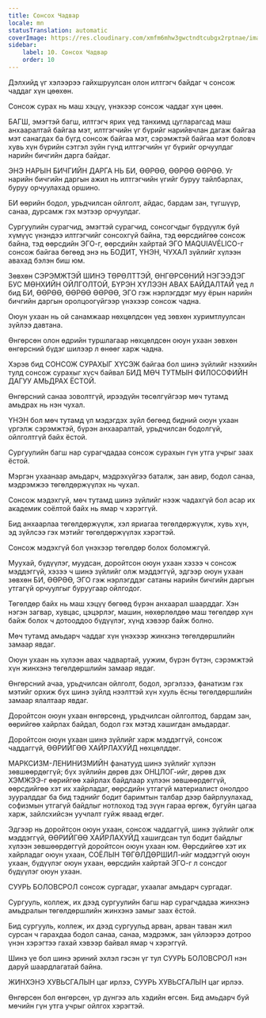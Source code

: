 ```yaml
---
title: Сонсох Чадвар
locale: mn
statusTranslation: automatic
coverImage: https://res.cloudinary.com/xmfm6mhw3gwctndtcubgx2rptnae/image/upload/v1740337243/small_cover_educacion_fundamental_a051170f1c.webp
sidebar:
    label: 10. Сонсох Чадвар
    order: 10
---
```

Дэлхийд үг хэлээрээ гайхшруулсан олон илтгэгч байдаг ч сонсож чаддаг хүн цөөхөн.

Сонсож сурах нь маш хэцүү, үнэхээр сонсож чаддаг хүн цөөн.

БАГШ, эмэгтэй багш, илтгэгч ярих үед танхимд цугларагсад маш анхааралтай байгаа мэт, илтгэгчийн үг бүрийг нарийвчлан дагаж байгаа мэт санагдах ба бүгд сонсож байгаа мэт, сэрэмжтэй байгаа мэт боловч хувь хүн бүрийн сэтгэл зүйн гүнд илтгэгчийн үг бүрийг орчуулдаг нарийн бичгийн дарга байдаг.

ЭНЭ НАРЫН БИЧГИЙН ДАРГА НЬ БИ, ӨӨРӨӨ, ӨӨРӨӨ ӨӨРӨӨ. Уг нарийн бичгийн даргын ажил нь илтгэгчийн үгийг буруу тайлбарлах, буруу орчуулахад оршино.

БИ өөрийн бодол, урьдчилсан ойлголт, айдас, бардам зан, түгшүүр, санаа, дурсамж гэх мэтээр орчуулдаг.

Сургуулийн сурагчид, эмэгтэй сурагчид, сонсогчдыг бүрдүүлж буй хүмүүс үнэндээ илтгэгчийг сонсохгүй байна, тэд өөрсдийгөө сонсож байна, тэд өөрсдийн ЭГО-г, өөрсдийн хайртай ЭГО MAQUIAVÉLICO-г сонсож байгаа бөгөөд энэ нь БОДИТ, ҮНЭН, ЧУХАЛ зүйлийг хүлээн авахад бэлэн биш юм.

Зөвхөн СЭРЭМЖТЭЙ ШИНЭ ТӨРӨЛТТЭЙ, ӨНГӨРСӨНИЙ НЭГЭЭДЭГ БУС МӨНХИЙН ОЙЛГОЛТОЙ, БҮРЭН ХҮЛЭЭН АВАХ БАЙДАЛТАЙ үед л бид БИ, ӨӨРӨӨ, ӨӨРӨӨ ӨӨРӨӨ, ЭГО гэж нэрлэгддэг муу ёрын нарийн бичгийн даргын оролцоогүйгээр үнэхээр сонсож чадна.

Оюун ухаан нь ой санамжаар нөхцөлдсөн үед зөвхөн хуримтлуулсан зүйлээ давтана.

Өнгөрсөн олон өдрийн туршлагаар нөхцөлдсөн оюун ухаан зөвхөн өнгөрсний бүдэг шилээр л өнөөг харж чадна.

Хэрэв бид СОНСОЖ СУРАХЫГ ХҮСЭЖ байгаа бол шинэ зүйлийг нээхийн тулд сонсож сурахыг хүсч байвал БИД МӨЧ ТУТМЫН ФИЛОСОФИЙН ДАГУУ АМЬДРАХ ЁСТОЙ.

Өнгөрсний санаа зоволтгүй, ирээдүйн төсөлгүйгээр мөч тутамд амьдрах нь нэн чухал.

ҮНЭН бол мөч тутамд үл мэдэгдэх зүйл бөгөөд бидний оюун ухаан үргэлж сэрэмжтэй, бүрэн анхааралтай, урьдчилсан бодолгүй, ойлголтгүй байх ёстой.

Сургуулийн багш нар сурагчдадаа сонсож сурахын гүн утга учрыг заах ёстой.

Мэргэн ухаанаар амьдарч, мэдрэхүйгээ баталж, зан авир, бодол санаа, мэдрэмжээ төгөлдөржүүлэх нь чухал.

Сонсож мэдэхгүй, мөч тутамд шинэ зүйлийг нээж чадахгүй бол асар их академик соёлтой байх нь ямар ч хэрэггүй.

Бид анхаарлаа төгөлдөржүүлж, хэл яриагаа төгөлдөржүүлж, хувь хүн, эд зүйлсээ гэх мэтийг төгөлдөржүүлэх хэрэгтэй.

Сонсож мэдэхгүй бол үнэхээр төгөлдөр болох боломжгүй.

Муухай, бүдүүлэг, муудсан, доройтсон оюун ухаан хэзээ ч сонсож мэддэггүй, хэзээ ч шинэ зүйлийг олж мэддэггүй, эдгээр оюун ухаан зөвхөн БИ, ӨӨРӨӨ, ЭГО гэж нэрлэгддэг сатаны нарийн бичгийн даргын утгагүй орчуулгыг буруугаар ойлгодог.

Төгөлдөр байх нь маш хэцүү бөгөөд бүрэн анхаарал шаарддаг. Хэн нэгэн загвар, хувцас, цэцэрлэг, машин, нөхөрлөлдөө маш төгөлдөр хүн байж болох ч дотооддоо бүдүүлэг, хүнд хэвээр байж болно.

Мөч тутамд амьдарч чаддаг хүн үнэхээр жинхэнэ төгөлдөршлийн замаар явдаг.

Оюун ухаан нь хүлээн авах чадвартай, уужим, бүрэн бүтэн, сэрэмжтэй хүн жинхэнэ төгөлдөршлийн замаар явдаг.

Өнгөрсний ачаа, урьдчилсан ойлголт, бодол, эргэлзээ, фанатизм гэх мэтийг орхиж бүх шинэ зүйлд нээлттэй хүн хууль ёсны төгөлдөршлийн замаар ялалтаар явдаг.

Доройтсон оюун ухаан өнгөрсөнд, урьдчилсан ойлголтод, бардам зан, өөрийгөө хайрлах байдал, бодол гэх мэтэд хашигдан амьдардаг.

Доройтсон оюун ухаан шинэ зүйлийг харж мэддэггүй, сонсож чаддаггүй, ӨӨРИЙГӨӨ ХАЙРЛАХУЙД нөхцөлддөг.

МАРКСИЗМ-ЛЕНИНИЗМИЙН фанатууд шинэ зүйлийг хүлээн зөвшөөрдөггүй; бүх зүйлийн дөрөв дэх ОНЦЛОГ-ийг, дөрөв дэх ХЭМЖЭЭ-г өөрийгөө хайрлах байдлаар хүлээн зөвшөөрдөггүй, өөрсдийгөө хэт их хайрладаг, өөрсдийн утгагүй материалист онолдоо зууралддаг ба бид тэднийг бодит баримтын талбар дээр байрлуулахад, софизмын утгагүй байдлыг нотлоход тэд зүүн гараа өргөж, бугуйн цагаа харж, зайлсхийсэн уучлалт гуйж яваад өгдөг.

Эдгээр нь доройтсон оюун ухаан, сонсож чаддаггүй, шинэ зүйлийг олж мэддэггүй, ӨӨРИЙГӨӨ ХАЙРЛАХУЙД хашигдсан тул бодит байдлыг хүлээн зөвшөөрдөггүй доройтсон оюун ухаан юм. Өөрсдийгөө хэт их хайрладаг оюун ухаан, СОЁЛЫН ТӨГӨЛДӨРШИЛ-ийг мэддэггүй оюун ухаан, бүдүүлэг оюун ухаан, өөрсдийн хайртай ЭГО-г л сонсдог бүдүүлэг оюун ухаан.

СУУРЬ БОЛОВСРОЛ сонсож сургадаг, ухаалаг амьдарч сургадаг.

Сургууль, коллеж, их дээд сургуулийн багш нар сурагчдадаа жинхэнэ амьдралын төгөлдөршлийн жинхэнэ замыг заах ёстой.

Бид сургууль, коллеж, их дээд сургуульд арван, арван таван жил сурсан ч гарахдаа бодол санаа, санаа, мэдрэмж, зан үйлээрээ дотроо үнэн хэрэгтээ гахай хэвээр байвал ямар ч хэрэггүй.

Шинэ үе бол шинэ эриний эхлэл гэсэн үг тул СУУРЬ БОЛОВСРОЛ нэн даруй шаардлагатай байна.

ЖИНХЭНЭ ХУВЬСГАЛЫН цаг ирлээ, СУУРЬ ХУВЬСГАЛЫН цаг ирлээ.

Өнгөрсөн бол өнгөрсөн, үр дүнгээ аль хэдийн өгсөн. Бид амьдарч буй мөчийн гүн утга учрыг ойлгох хэрэгтэй.

